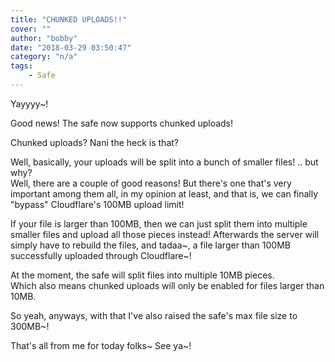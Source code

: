 ```yaml
---
title: "CHUNKED UPLOADS!!"
cover: ""
author: "bobby"
date: "2018-03-29 03:50:47"
category: "n/a"
tags:
    - Safe
---
```

Yayyyy~!

Good news! The safe now supports chunked uploads!

Chunked uploads? Nani the heck is that?

Well, basically, your uploads will be split into a bunch of smaller files!
.. but why?  
Well, there are a couple of good reasons! But there's one that's very important among them all, in my opinion at least, and that is, we can finally "bypass" Cloudflare's 100MB upload limit!

If your file is larger than 100MB, then we can just split them into multiple smaller files and upload all those pieces instead! Afterwards the server will simply have to rebuild the files, and tadaa~, a file larger than 100MB successfully uploaded through Cloudflare~!

At the moment, the safe will split files into multiple 10MB pieces.  
Which also means chunked uploads will only be enabled for files larger than 10MB.

So yeah, anyways, with that I've also raised the safe's max file size to 300MB~!

That's all from me for today folks~ See ya~!
